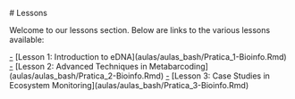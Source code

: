 \# Lessons

Welcome to our lessons section. Below are links to the various lessons available:

[-]{.underline} \[Lesson 1: Introduction to eDNA\](aulas/aulas_bash/Pratica_1-Bioinfo.Rmd)
[-]{.underline} \[Lesson 2: Advanced Techniques in Metabarcoding\](aulas/aulas_bash/Pratica_2-Bioinfo.Rmd)
[-]{.underline} \[Lesson 3: Case Studies in Ecosystem Monitoring\](aulas/aulas_bash/Pratica_3-Bioinfo.Rmd)
